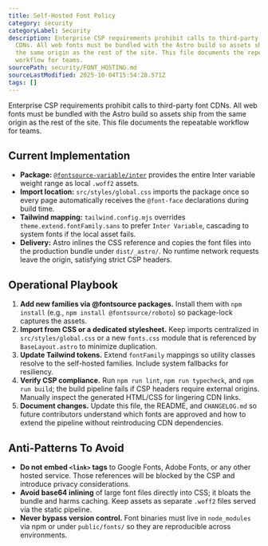 ```yaml
---
title: Self-Hosted Font Policy
category: security
categoryLabel: Security
description: Enterprise CSP requirements prohibit calls to third-party font
  CDNs. All web fonts must be bundled with the Astro build so assets ship from
  the same origin as the rest of the site. This file documents the repeatable
  workflow for teams.
sourcePath: security/FONT_HOSTING.md
sourceLastModified: 2025-10-04T15:54:28.571Z
tags: []
---
```


Enterprise CSP requirements prohibit calls to third-party font CDNs. All web
fonts must be bundled with the Astro build so assets ship from the same origin
as the rest of the site. This file documents the repeatable workflow for teams.

## Current Implementation

- **Package:** [`@fontsource-variable/inter`](https://fontsource.org/fonts/inter)
  provides the entire Inter variable weight range as local `.woff2` assets.
- **Import location:** `src/styles/global.css` imports the package once so every
  page automatically receives the `@font-face` declarations during build time.
- **Tailwind mapping:** `tailwind.config.mjs` overrides `theme.extend.fontFamily.sans`
  to prefer `Inter Variable`, cascading to system fonts if the local asset fails.
- **Delivery:** Astro inlines the CSS reference and copies the font files into
  the production bundle under `dist/_astro/`. No runtime network requests leave
  the origin, satisfying strict CSP headers.

## Operational Playbook

1. **Add new families via @fontsource packages.** Install them with `npm install`
   (e.g., `npm install @fontsource/roboto`) so package-lock captures the assets.
2. **Import from CSS or a dedicated stylesheet.** Keep imports centralized in
   `src/styles/global.css` or a new `fonts.css` module that is referenced by
   `BaseLayout.astro` to minimize duplication.
3. **Update Tailwind tokens.** Extend `fontFamily` mappings so utility classes
   resolve to the self-hosted families. Include system fallbacks for resiliency.
4. **Verify CSP compliance.** Run `npm run lint`, `npm run typecheck`, and
   `npm run build`; the build pipeline fails if CSP headers require external
   origins. Manually inspect the generated HTML/CSS for lingering CDN links.
5. **Document changes.** Update this file, the README, and `CHANGELOG.md` so
   future contributors understand which fonts are approved and how to extend the
   pipeline without reintroducing CDN dependencies.

## Anti-Patterns To Avoid

- **Do not embed `<link>` tags** to Google Fonts, Adobe Fonts, or any other
  hosted service. Those references will be blocked by the CSP and introduce
  privacy considerations.
- **Avoid base64 inlining** of large font files directly into CSS; it bloats the
  bundle and harms caching. Keep assets as separate `.woff2` files served via the
  static pipeline.
- **Never bypass version control.** Font binaries must live in `node_modules`
  via npm or under `public/fonts/` so they are reproducible across environments.
